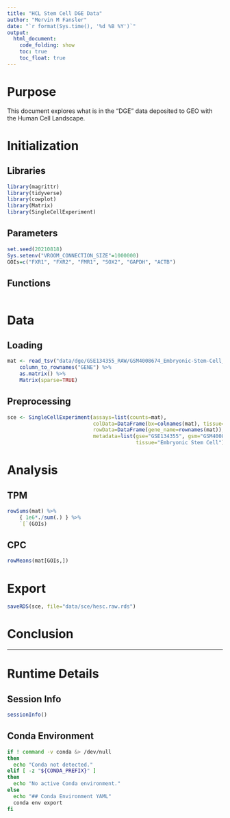 ```yaml
---
title: "HCL Stem Cell DGE Data"
author: "Mervin M Fansler"
date: "`r format(Sys.time(), '%d %B %Y')`"
output: 
  html_document: 
    code_folding: show
    toc: true
    toc_float: true
---
```


# Purpose

This document explores what is in the "DGE" data deposited to GEO with the Human
Cell Landscape.

# Initialization

## Libraries
```r
library(magrittr)
library(tidyverse)
library(cowplot)
library(Matrix)
library(SingleCellExperiment)
```

## Parameters
```r
set.seed(20210818)
Sys.setenv("VROOM_CONNECTION_SIZE"=1000000)
GOIs=c("FXR1", "FXR2", "FMR1", "SOX2", "GAPDH", "ACTB")
```

## Functions

```r

```

# Data
## Loading
```r
mat <- read_tsv("data/dge/GSE134355_RAW/GSM4008674_Embryonic-Stem-Cell_dge.txt.gz") %>%
    column_to_rownames("GENE") %>%
    as.matrix() %>%
    Matrix(sparse=TRUE)
```

## Preprocessing
```r
sce <- SingleCellExperiment(assays=list(counts=mat),
                            colData=DataFrame(bx=colnames(mat), tissue="embryonic stem cell"),
                            rowData=DataFrame(gene_name=rownames(mat)),
                            metadata=list(gse="GSE134355", gsm="GSM4008674",
                                          tissue="Embryonic Stem Cell"))
```

# Analysis

## TPM

```r
rowSums(mat) %>% 
    { 1e6*./sum(.) } %>% 
    `[`(GOIs)
```

## CPC

```r
rowMeans(mat[GOIs,])
```

# Export
```r
saveRDS(sce, file="data/sce/hesc.raw.rds")
```

# Conclusion


---

# Runtime Details
## Session Info
```r
sessionInfo()
```

## Conda Environment
```bash
if ! command -v conda &> /dev/null
then
  echo "Conda not detected."
elif [ -z "${CONDA_PREFIX}" ]
then
  echo "No active Conda environment."
else
  echo "## Conda Environment YAML"
  conda env export
fi
```
